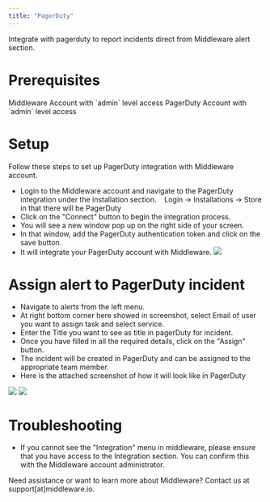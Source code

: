 ```yaml
---
title: "PagerDuty"
---
```

Integrate with pagerduty to report incidents direct from Middleware alert section.

# Prerequisites

<Steps>

  <Step title="Middleware Account">
    Middleware Account with `admin` level access
  </Step>

  <Step title="PagerDuty Account">
    PagerDuty Account with `admin` level access
  </Step>

</Steps>

# Setup

Follow these steps to set up PagerDuty integration with Middleware account.

-   Login to the Middleware account and navigate to the PagerDuty integration under the installation section.
       Login -> Installations -> Store in that there will be PagerDuty 
-   Click on the "Connect" button to begin the integration process.
-   You will see a new window pop up on the right side of your screen.
-   In that window, add the PagerDuty authentication token and click on the save button.
-   It will integrate your PagerDuty account with Middleware.
    <img src="/images/integration/pagerdutyintegration.png" />

# Assign alert to PagerDuty incident

-   Navigate to alerts from the left menu.
-   At right bottom corner here showed in screenshot, select Email of user you want to assign task and select service.
-   Enter the Title you want to see as title in pagerDuty for incident. 
-   Once you have filled in all the required details, click on the "Assign" button.
-   The incident will be created in PagerDuty and can be assigned to the appropriate team member.
-   Here is the attached screenshot of how it will look like in PagerDuty

  <img src="/images/integration/assign.png" />
  <img src="/images/integration/pdincident.png" />

# Troubleshooting

-   If you cannot see the "Integration" menu in middleware, please ensure that you have access to the Integration section. You can confirm this with the Middleware account administrator.

<Note> Need assistance or want to learn more about Middleware? Contact us at support[at]middleware.io. </Note>
